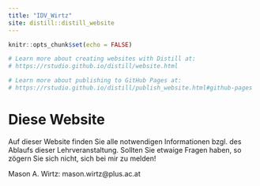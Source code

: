 ```yaml
---
title: "IDV_Wirtz"
site: distill::distill_website
---
```


```r
knitr::opts_chunk$set(echo = FALSE)

# Learn more about creating websites with Distill at:
# https://rstudio.github.io/distill/website.html

# Learn more about publishing to GitHub Pages at:
# https://rstudio.github.io/distill/publish_website.html#github-pages

```

# Diese Website

Auf dieser Website finden Sie alle notwendigen Informationen bzgl. des Ablaufs dieser Lehrveranstaltung. Sollten Sie etwaige Fragen haben, so zögern Sie sich nicht, sich bei mir zu melden! 

Mason A. Wirtz: mason.wirtz@plus.ac.at








